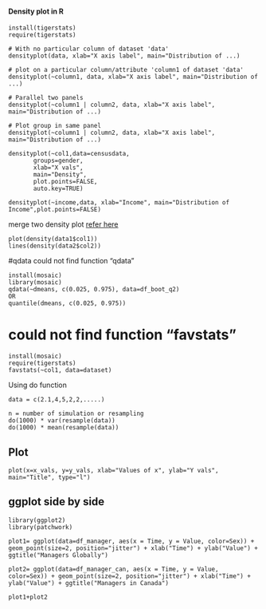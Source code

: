 
#### Density plot in R
```
install(tigerstats)
require(tigerstats)

# With no particular column of dataset 'data'
densityplot(data, xlab="X axis label", main="Distribution of ...)

# plot on a particular column/attribute 'column1 of dataset 'data'
densityplot(~column1, data, xlab="X axis label", main="Distribution of ...)

# Parallel two panels
densityplot(~column1 | column2, data, xlab="X axis label", main="Distribution of ...)

# Plot group in same panel
densityplot(~column1 | column2, data, xlab="X axis label", main="Distribution of ...)

densityplot(~col1,data=censusdata,
       groups=gender,
       xlab="X vals",
       main="Density",
       plot.points=FALSE,
       auto.key=TRUE)

densityplot(~income,data, xlab="Income", main="Distribution of Income",plot.points=FALSE)
```

merge two density plot [refer here](https://stackoverflow.com/questions/6939136/how-to-overlay-density-plots-in-r)
```
plot(density(data1$col1))
lines(density(data2$col2))
```

#qdata could not find function "qdata"
```
install(mosaic)
library(mosaic)
qdata(~dmeans, c(0.025, 0.975), data=df_boot_q2)
OR
quantile(dmeans, c(0.025, 0.975))
```

# could not find function "favstats"

```
install(mosaic)
require(tigerstats)
favstats(~col1, data=dataset)
```

Using do function

```
data = c(2.1,4,5,2,2,.....)

n = number of simulation or resampling
do(1000) * var(resample(data))
do(1000) * mean(resample(data))
```
## Plot
```
plot(x=x_vals, y=y_vals, xlab="Values of x", ylab="Y vals", main="Title", type="l")
```
## ggplot side by side

```
library(ggplot2)
library(patchwork)

plot1= ggplot(data=df_manager, aes(x = Time, y = Value, color=Sex)) + geom_point(size=2, position="jitter") + xlab("Time") + ylab("Value") + ggtitle("Managers Globally")

plot2= ggplot(data=df_manager_can, aes(x = Time, y = Value, color=Sex)) + geom_point(size=2, position="jitter") + xlab("Time") + ylab("Value") + ggtitle("Managers in Canada")

plot1+plot2


```
